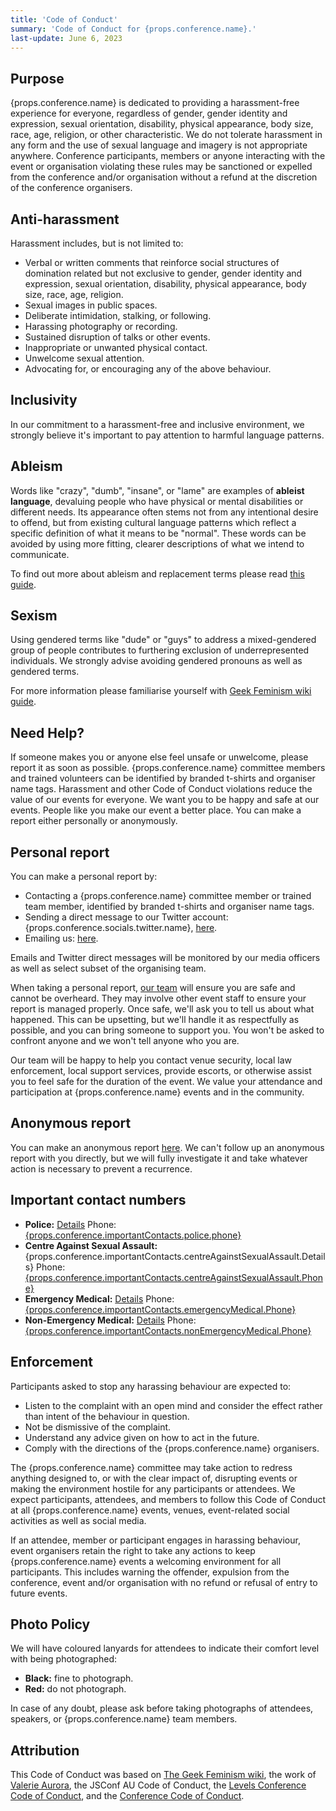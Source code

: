 ```yaml
---
title: 'Code of Conduct'
summary: 'Code of Conduct for {props.conference.name}.'
last-update: June 6, 2023
---
```


## Purpose

{props.conference.name} is dedicated to providing a harassment-free experience for everyone, regardless of gender,
gender identity and expression, sexual orientation, disability, physical appearance, body size, race, age,
religion, or other characteristic. We do not tolerate harassment in any form and the use of sexual language and
imagery is not appropriate anywhere. Conference participants, members or anyone interacting with the event or
organisation violating these rules may be sanctioned or expelled from the conference and/or organisation without
a refund at the discretion of the conference organisers.

## Anti-harassment

Harassment includes, but is not limited to:

-   Verbal or written comments that reinforce social structures of domination related but not exclusive to gender,
    gender identity and expression, sexual orientation, disability, physical appearance, body size, race, age,
    religion.
-   Sexual images in public spaces.
-   Deliberate intimidation, stalking, or following.
-   Harassing photography or recording.
-   Sustained disruption of talks or other events.
-   Inappropriate or unwanted physical contact.
-   Unwelcome sexual attention.
-   Advocating for, or encouraging any of the above behaviour.

## Inclusivity

In our commitment to a harassment-free and inclusive environment, we strongly believe it's important to pay
attention to harmful language patterns.

## Ableism

Words like "crazy", "dumb", "insane", or "lame" are examples of **ableist language**, devaluing people who have physical or mental disabilities or different needs. Its appearance often stems not from any intentional desire to offend, but from existing cultural language patterns which reflect a specific definition of what it means to be "normal". These words can be avoided by using more fitting, clearer descriptions of what we intend to communicate.

To find out more about ableism and replacement terms please read [this guide](https://www.autistichoya.com/p/ableist-words-and-terms-to-avoid.html).

## Sexism

Using gendered terms like "dude" or "guys" to address a mixed-gendered group of people contributes to furthering
exclusion of underrepresented individuals. We strongly advise avoiding gendered pronouns as well as gendered
terms.

For more information please familiarise yourself with [Geek Feminism wiki guide](http://geekfeminism.wikia.com/wiki/Nonsexist_language).

## Need Help?

If someone makes you or anyone else feel unsafe or unwelcome, please report it as soon as possible. {props.conference.name}
committee members and trained volunteers can be identified by branded t-shirts and organiser name tags.
Harassment and other Code of Conduct violations reduce the value of our events for everyone. We want you to be
happy and safe at our events. People like you make our event a better place. You can make a report either
personally or anonymously.

## Personal report

You can make a personal report by:

-   Contacting a {props.conference.name} committee member or trained team member, identified by branded t-shirts and
    organiser name tags.
-   Sending a direct message to our Twitter account: {props.conference.socials.twitter.name}, [here](https://twitter.com/messages/compose?recipient_id={props.conference.socials.Twitter.Id}).
-   Emailing us: [here](`mailto:{props.conference.socials.email}?subject=Code%20of%20Conduct%20Violation`).

Emails and Twitter direct messages will be monitored by our media officers as well as select subset of the
organising team.

When taking a personal report, [our team]({props.conference.organiser.url}) will ensure you are
safe and cannot be overheard. They may involve other event staff to ensure your report is managed properly. Once
safe, we'll ask you to tell us about what happened. This can be upsetting, but we'll handle it as respectfully
as possible, and you can bring someone to support you. You won't be asked to confront anyone and we won't tell
anyone who you are.

Our team will be happy to help you contact venue security, local law enforcement, local support services,
provide escorts, or otherwise assist you to feel safe for the duration of the event. We value your attendance
and participation at {props.conference.name} events and in the community.

## Anonymous report

You can make an anonymous report [here]({props.conference.anonymousReportFormUrl}). We can't follow up
an anonymous report with you directly, but we will fully investigate it and take whatever action is necessary to
prevent a recurrence.

## Important contact numbers

-   **Police:** [Details]({props.conference.importantContacts.police.mapUrl}) Phone: [{props.conference.importantContacts.police.phone}](tel:{props.conference.importantContacts.police.phone})
-   **Centre Against Sexual Assault:** {props.conference.importantContacts.centreAgainstSexualAssault.Details} Phone: [{props.conference.importantContacts.centreAgainstSexualAssault.Phone}](tel:{props.conference.importantContacts.centreAgainstSexualAssault.Phone})
-   **Emergency Medical:** [Details]({props.conference.importantContacts.emergencyMedical.MapUrl}) Phone: [{props.conference.importantContacts.emergencyMedical.Phone}](tel:{props.conference.importantContacts.emergencyMedical.Phone})
-   **Non-Emergency Medical:** [Details]({props.conference.importantContacts.nonEmergencyMedical.MapUrl}) Phone: [{props.conference.importantContacts.nonEmergencyMedical.Phone}](tel:{props.conference.importantContacts.nonEmergencyMedical.Phone})

## Enforcement

Participants asked to stop any harassing behaviour are expected to:

-   Listen to the complaint with an open mind and consider the effect rather than intent of the behaviour in question.
-   Not be dismissive of the complaint.
-   Understand any advice given on how to act in the future.
-   Comply with the directions of the {props.conference.name} organisers.

The {props.conference.name} committee may take action to redress anything designed to, or with the clear impact of,
disrupting events or making the environment hostile for any participants or attendees. We expect participants,
attendees, and members to follow this Code of Conduct at all {props.conference.name} events, venues, event-related
social activities as well as social media.

If an attendee, member or participant engages in harassing behaviour, event organisers retain the right to take
any actions to keep {props.conference.name} events a welcoming environment for all participants. This includes warning
the offender, expulsion from the conference, event and/or organisation with no refund or refusal of entry to
future events.

## Photo Policy

We will have coloured lanyards for attendees to indicate their comfort level with being photographed:

-   **Black:** fine to photograph.
-   **Red:** do not photograph.

In case of any doubt, please ask before taking photographs of attendees, speakers, or {props.conference.name} team
members.

## Attribution

This Code of Conduct was based on [The Geek Feminism wiki](https://geekfeminism.wikia.com/wiki/Conference_anti-harassment/Policy),
the work of [Valerie Aurora](https://frameshiftconsulting.com/code-of-conduct-training/), the JSConf AU Code of Conduct, the [Levels Conference Code of Conduct](https://www.levelsconf.com/codeofconduct.html), and
the [Conference Code of Conduct](https://confcodeofconduct.com/).
